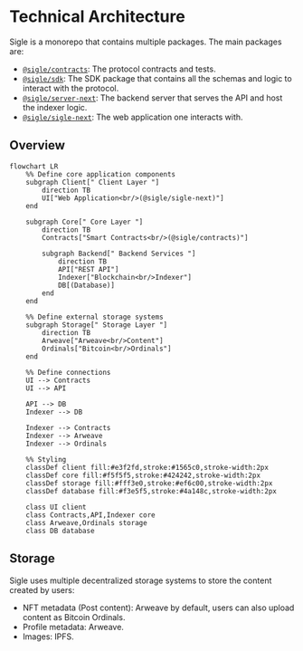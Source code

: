 # Technical Architecture

Sigle is a monorepo that contains multiple packages. The main packages are:

- [`@sigle/contracts`](https://github.com/sigle/sigle/tree/main/apps/contracts): The protocol contracts and tests.
- [`@sigle/sdk`](https://github.com/sigle/sigle/tree/main/packages/sdk): The SDK package that contains all the schemas and logic to interact with the protocol.
- [`@sigle/server-next`](https://github.com/sigle/sigle/tree/main/apps/server-next): The backend server that serves the API and host the indexer logic.
- [`@sigle/sigle-next`](https://github.com/sigle/sigle/tree/main/apps/sigle-next): The web application one interacts with.

## Overview

```mermaid
flowchart LR
    %% Define core application components
    subgraph Client[" Client Layer "]
        direction TB
        UI["Web Application<br/>(@sigle/sigle-next)"]
    end

    subgraph Core[" Core Layer "]
        direction TB
        Contracts["Smart Contracts<br/>(@sigle/contracts)"]

        subgraph Backend[" Backend Services "]
            direction TB
            API["REST API"]
            Indexer["Blockchain<br/>Indexer"]
            DB[(Database)]
        end
    end

    %% Define external storage systems
    subgraph Storage[" Storage Layer "]
        direction TB
        Arweave["Arweave<br/>Content"]
        Ordinals["Bitcoin<br/>Ordinals"]
    end

    %% Define connections
    UI --> Contracts
    UI --> API

    API --> DB
    Indexer --> DB

    Indexer --> Contracts
    Indexer --> Arweave
    Indexer --> Ordinals

    %% Styling
    classDef client fill:#e3f2fd,stroke:#1565c0,stroke-width:2px
    classDef core fill:#f5f5f5,stroke:#424242,stroke-width:2px
    classDef storage fill:#fff3e0,stroke:#ef6c00,stroke-width:2px
    classDef database fill:#f3e5f5,stroke:#4a148c,stroke-width:2px

    class UI client
    class Contracts,API,Indexer core
    class Arweave,Ordinals storage
    class DB database
```

## Storage

Sigle uses multiple decentralized storage systems to store the content created by users:
- NFT metadata (Post content): Arweave by default, users can also upload content as Bitcoin Ordinals.
- Profile metadata: Arweave.
- Images: IPFS.
